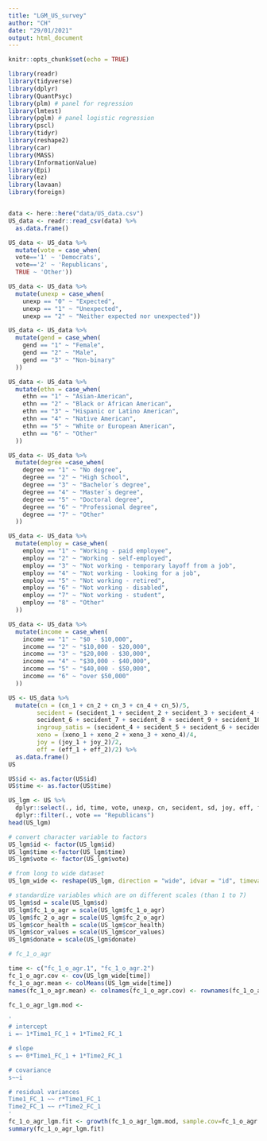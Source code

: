 ```yaml
---
title: "LGM_US_survey"
author: "CH"
date: "29/01/2021"
output: html_document
---
```


```r
knitr::opts_chunk$set(echo = TRUE)

library(readr)
library(tidyverse)
library(dplyr)
library(QuantPsyc) 
library(plm) # panel for regression
library(lmtest)
library(pglm) # panel logistic regression
library(pscl)
library(tidyr)
library(reshape2)
library(car)
library(MASS)
library(InformationValue) 
library(Epi)
library(ez)
library(lavaan)
library(foreign)


data <- here::here("data/US_data.csv")
US_data <- readr::read_csv(data) %>%
  as.data.frame()

US_data <- US_data %>%
  mutate(vote = case_when(
  vote=='1' ~ 'Democrats',
  vote=='2' ~ 'Republicans',
  TRUE ~ 'Other'))

US_data <- US_data %>%
  mutate(unexp = case_when(
    unexp == "0" ~ "Expected",
    unexp == "1" ~ "Unexpected",
    unexp == "2" ~ "Neither expected nor unexpected"))

US_data <- US_data %>%
  mutate(gend = case_when(
    gend == "1" ~ "Female",
    gend == "2" ~ "Male",
    gend == "3" ~ "Non-binary"
  ))

US_data <- US_data %>%
  mutate(ethn = case_when(
    ethn == "1" ~ "Asian-American",
    ethn == "2" ~ "Black or African American",
    ethn == "3" ~ "Hispanic or Latino American",
    ethn == "4" ~ "Native American",
    ethn == "5" ~ "White or European American",
    ethn == "6" ~ "Other"
  ))

US_data <- US_data %>%
  mutate(degree =case_when(
    degree == "1" ~ "No degree",
    degree == "2" ~ "High School",
    degree == "3" ~ "Bachelor´s degree",
    degree == "4" ~ "Master´s degree",
    degree == "5" ~ "Doctoral degree",
    degree == "6" ~ "Professional degree",
    degree == "7" ~ "Other"
  ))

US_data <- US_data %>%
  mutate(employ = case_when(
    employ == "1" ~ "Working - paid employee",
    employ == "2" ~ "Working - self-employed",
    employ == "3" ~ "Not working - temporary layoff from a job",
    employ == "4" ~ "Not working - looking for a job",
    employ == "5" ~ "Not working - retired",
    employ == "6" ~ "Not working - disabled",
    employ == "7" ~ "Not working - student",
    employ == "8" ~ "Other"
  ))

US_data <- US_data %>%
  mutate(income = case_when(
    income == "1" ~ "$0 - $10,000",
    income == "2" ~ "$10,000 - $20,000",
    income == "3" ~ "$20,000 - $30,000",
    income == "4" ~ "$30,000 - $40,000",
    income == "5" ~ "$40,000 - $50,000",
    income == "6" ~ "over $50,000"
  ))

US <- US_data %>%
  mutate(cn = (cn_1 + cn_2 + cn_3 + cn_4 + cn_5)/5,
        secident = (secident_1 + secident_2 + secident_3 + secident_4 + secident_5 +
        secident_6 + secident_7 + secident_8 + secident_9 + secident_10)/10,
        ingroup_satis = (secident_4 + secident_5 + secident_6 + secident_7)/4,
        xeno = (xeno_1 + xeno_2 + xeno_3 + xeno_4)/4, 
        joy = (joy_1 + joy_2)/2,
        eff = (eff_1 + eff_2)/2) %>%
  as.data.frame()
US

US$id <- as.factor(US$id)
US$time <- as.factor(US$time)

US_lgm <- US %>%
  dplyr::select(., id, time, vote, unexp, cn, secident, sd, joy, eff, fc_1_o_agr, fc_2_o_agr, cor_values, cor_health, sign, donate, share) %>%
  dplyr::filter(., vote == "Republicans")
head(US_lgm)

# convert character variable to factors
US_lgm$id <- factor(US_lgm$id)
US_lgm$time <-factor(US_lgm$time)
US_lgm$vote <- factor(US_lgm$vote)

# from long to wide dataset
US_lgm_wide <- reshape(US_lgm, direction = "wide", idvar = "id", timevar = "time")

# standardize variables which are on different scales (than 1 to 7)
US_lgm$sd = scale(US_lgm$sd)
US_lgm$fc_1_o_agr = scale(US_lgm$fc_1_o_agr)
US_lgm$fc_2_o_agr = scale(US_lgm$fc_2_o_agr)
US_lgm$cor_health = scale(US_lgm$cor_health)
US_lgm$cor_values = scale(US_lgm$cor_values)
US_lgm$donate = scale(US_lgm$donate)
```

```r
# fc_1_o_agr

time <- c("fc_1_o_agr.1", "fc_1_o_agr.2")
fc_1_o_agr.cov <- cov(US_lgm_wide[time])
fc_1_o_agr.mean <- colMeans(US_lgm_wide[time])
names(fc_1_o_agr.mean) <- colnames(fc_1_o_agr.cov) <- rownames(fc_1_o_agr.cov) <- c("Time1_FC_1", "Time2_FC_1")

fc_1_o_agr_lgm.mod <-

'
# intercept
i =~ 1*Time1_FC_1 + 1*Time2_FC_1 

# slope
s =~ 0*Time1_FC_1 + 1*Time2_FC_1 

# covariance
s~~i

# residual variances
Time1_FC_1 ~~ r*Time1_FC_1
Time2_FC_1 ~~ r*Time2_FC_1
'
fc_1_o_agr_lgm.fit <- growth(fc_1_o_agr_lgm.mod, sample.cov=fc_1_o_agr.cov, sample.mean=fc_1_o_agr.mean, sample.nobs=52)
summary(fc_1_o_agr_lgm.fit)
```

